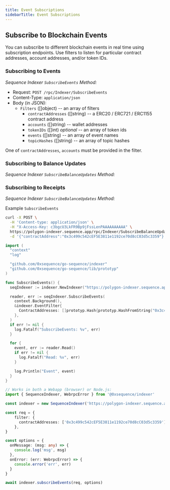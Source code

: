 ```yaml
---
title: Event Subscriptions
sidebarTitle: Event Subscriptions
---
```


## Subscribe to Blockchain Events

You can subscribe to different blockchain events in real time using
subscription endpoints. Use filters to listen for particular contract
addresses, account addresses, and/or token IDs.

### Subscribing to Events
*Sequence Indexer `SubscribeEvents` Method:*

* Request: `POST /rpc/Indexer/SubscribeEvents`
* Content-Type: `application/json`
* Body (in JSON):
  * `Filters` ([]object) -- an array of filters
    * `contractAddresses` ([]string) -- a ERC20 / ERC721 / ERC1155 contract address
    * `accounts` ([]string) -- wallet addresses
    * `tokenIDs` ([]int) *optional* -- an array of token ids
    * `events` ([]string) -- an array of event names
    * `topicHashes` ([]string) -- an array of topic hashes

One of `contractAddresses`, `accounts` must be provided in the filter.

### Subscribing to Balance Updates
*Sequence Indexer `SubscribeBalanceUpdates` Method:*

### Subscribing to Receipts
*Sequence Indexer `SubscribeBalanceUpdates` Method:*

Example `SubscribeEvents`

<CodeGroup>

```bash cURL
curl -X POST \
  -H 'Content-type: application/json' \
  -H "X-Access-Key: c3bgcU3LkFR9Bp9jFssLenPAAAAAAAAAA" \
  https://polygon-indexer.sequence.app/rpc/Indexer/SubscribeBalanceUpdates \
  -d '{"contractAddress":"0x3c499c542cEF5E3811e1192ce70d8cC03d5c3359"}'
```

```go Go
import (
  "context"
  "log"

  "github.com/0xsequence/go-sequence/indexer"
  "github.com/0xsequence/go-sequence/lib/prototyp"
)

func SubscribeEvents() {
  seqIndexer := indexer.NewIndexer("https://polygon-indexer.sequence.app", "c3bgcU3LkFR9Bp9jFssLenPAAAAAAAAAA")

  reader, err := seqIndexer.SubscribeEvents(
    context.Background(),
    &indexer.EventFilter{
      ContractAddresses: []prototyp.Hash{prototyp.HashFromString("0x3c499c542cEF5E3811e1192ce70d8cC03d5c3359")},
    },
  )
  if err != nil {
    log.Fatalf("SubscribeEvents: %v", err)
  }

  for {
    event, err := reader.Read()
    if err != nil {
      log.Fatalf("Read: %v", err)
    }

    log.Println("Event", event)
  }
}
```

```typescript [TypeScript]
// Works in both a Webapp (browser) or Node.js:
import { SequenceIndexer, WebrpcError } from '@0xsequence/indexer'

const indexer = new SequenceIndexer('https://polygon-indexer.sequence.app', 'c3bgcU3LkFR9Bp9jFssLenPAAAAAAAAAA')

const req = {
    filter: {
      contractAddresses: ['0x3c499c542cEF5E3811e1192ce70d8cC03d5c3359'],
    },
}

const options = {
  onMessage: (msg: any) => {
    console.log('msg', msg)
  },
  onError: (err: WebrpcError) => {
    console.error('err', err)
  }
}

await indexer.subscribeEvents(req, options)
```

</CodeGroup>

